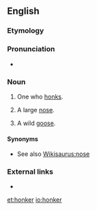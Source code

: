 ==English==

===Etymology===
{{suffix|honk|er|lang=en}}

===Pronunciation===
* {{rhymes|ɒŋkə(r)|lang=en}}

===Noun===
{{en-noun}}

#One who [[honk]]s.
# {{context|informal|lang=en}} A large [[nose]].
# {{context|informal|lang=en}} A wild [[goose]].

====Synonyms====
* See also [[Wikisaurus:nose]]

===External links===
* {{R:OneLook}}

[[et:honker]]
[[io:honker]]